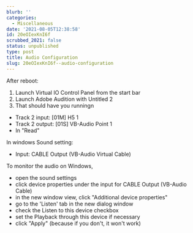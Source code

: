 ```yaml
---
blurb: ''
categories:
  - Miscellaneous
date: '2021-08-05T12:38:58'
id: 20eOIexKnI6f
scrubbed_2021: false
status: unpublished
type: post
title: Audio Configuration
slug: 20eOIexKnI6f--audio-configuration
---
```


After reboot:

1. Launch Virtual IO Control Panel from the start bar
2. Launch Adobe Audition with Untitled 2
3. That should have you runningn





- Track 2 input: [01M] H5 1
- Track 2 output: [01S] VB-Audio Point 1
- In "Read"

In windows Sound setting: 

- Input: CABLE Output (VB-Audio Virtual Cable)



To monitor the audio on Windows, 

- open the sound settings 
- click device properties under the input for CABLE Output (VB-Audio Cable)
- in the new window view, click "Additional device properties"
- go to the 'Listen' tab in the new dialog window
- check the Listen to this device checkbox 
- set the Playback through this device if necessary
- click "Apply" (because if you don't, it won't work)
